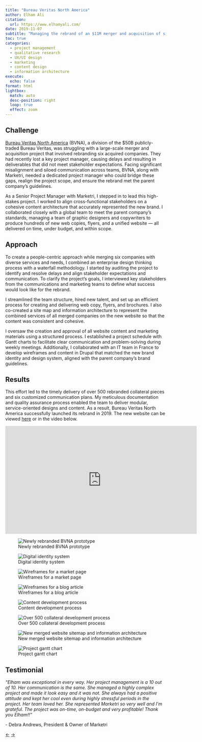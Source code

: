 ```yaml
---
title: "Bureau Veritas North America"
author: Elham Ali
citation:
  url: https://www.elhamyali.com/
date: 2019-11-07
subtitle: "Managing the rebrand of an $11M merger and acquisition of six companies in North America. Published new content and design rebrand on Bureau Veritas North America."
toc: true
categories: 
  - project management
  - qualitative research
  - UX/UI design
  - marketing
  - content design
  - information architecture
execute: 
  echo: false
format: html
lightbox: 
  match: auto
  desc-position: right
  loop: true
  effect: zoom
---
```


## Challenge

[Bureau Veritas North America](https://www.bvna.com/) (BVNA), a division of the \$50B publicly-traded Bureau Veritas, was struggling with a large-scale merger and acquisition project that involved rebranding six acquired companies. They had recently lost a key project manager, causing delays and resulting in deliverables that did not meet stakeholder expectations. Facing significant misalignment and siloed communication across teams, BVNA, along with Marketri, needed a dedicated project manager who could bridge these gaps, realign the project scope, and ensure the rebrand met the parent company's guidelines.

As a Senior Project Manager with Marketri, I stepped in to lead this high-stakes project. I worked to align cross-functional stakeholders on a cohesive content architecture that accurately represented the new brand. I collaborated closely with a global team to meet the parent company's standards, managing a team of graphic designers and copywriters to produce hundreds of new web copies, flyers, and a unified website --- all delivered on time, under budget, and within scope.

## Approach

To create a people-centric approach while merging six companies with diverse services and needs, I combined an enterprise design thinking process with a waterfall methodology. I started by auditing the project to identify and resolve delays and align stakeholder expectations and communication. To clarify the project's goals, I interviewed key stakeholders from the communications and marketing teams to define what success would look like for the rebrand.

I streamlined the team structure, hired new talent, and set up an efficient process for creating and delivering web copy, flyers, and brochures. I also co-created a site map and information architecture to represent the combined services of all merged companies on the new website so that the content was consistent and cohesive.

I oversaw the creation and approval of all website content and marketing materials using a structured process. I established a project schedule with Gantt charts to facilitate clear communication and problem-solving during weekly meetings. Additionally, I collaborated with an IT team in France to develop wireframes and content in Drupal that matched the new brand identity and design system, aligned with the parent company's brand guidelines.

## Results

This effort led to the timely delivery of over 500 rebranded collateral pieces and six customized communication plans. My meticulous documentation and quality assurance process enabled the team to deliver modular, service-oriented designs and content. As a result, Bureau Veritas North America successfully launched its rebrand in 2019. The new website can be viewed [here](https://www.bvna.com/) or in the video below.

<iframe width="600" height="338" src="https://www.youtube.com/embed/LecXqc3yMEg" frameborder="0" allow="accelerometer; autoplay; clipboard-write; encrypted-media; gyroscope; picture-in-picture" allowfullscreen>

</iframe>

::: {layout-ncol="2"}
![Newly rebranded BVNA prototype](1-bva.webp){group="gallery"}

![Digital identity system](8-bva.webp){group="gallery"}

![Wireframes for a market page](2-bva.webp){group="gallery"}

![Wireframes for a blog article](3-bva.webp){group="gallery"}

![Content development process](5-bva.webp){group="gallery"}

![Over 500 collateral development process](6-bva.webp){group="gallery"}

![New merged website sitemap and information architecture](4-bva.webp){group="gallery"}

![Project gantt chart](7-bva.webp){group="gallery"}
:::

## Testimonial

*"Elham was exceptional in every way. Her project management is a 10 out of 10. Her communication is the same. She managed a highly complex project and made it look easy and it was not. She always had a positive attitude and kept her cool even during highly stressful periods in the project. Her team loved her. She represented Marketri so very well and I'm grateful. The project was on-time, on-budget and very profitable! Thank you Elham!!"*

\- Debra Andrews, President & Owner of Marketri

<!-- Navigation Arrows -->

::: article-navigation
<a href="/featured-work/rho-impact/index.qmd" class="nav-arrow left-arrow">←</a> <!-- Left arrow for previous --> <a href="/featured-work/food-planet/index.qmd" class="nav-arrow right-arrow">→</a> <!-- Right arrow for next -->
:::
